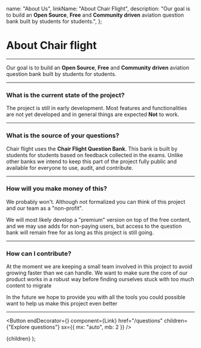 
  name: "About Us",
  linkName: "About Chair Flight",
  description:
    "Our goal is to build an **Open Source**, **Free** and **Community driven** aviation question bank built by students for students.",
};

# About Chair flight

---

Our goal is to build an **Open Source**, **Free** and **Community driven**
aviation question bank built by students for students.

---

### What is the current state of the project?

The project is still in early development. Most features and functionalities are
not yet developed and in general things are expected **Not** to work.

---

### What is the source of your questions?

Chair flight uses the **Chair Flight Question Bank**. This bank is built by
students for students based on feedback collected in the exams. Unlike other
banks we intend to keep this part of the project fully public and available for
everyone to use, audit, and contribute.

---

### How will you make money of this?

We probably won't. Although not formalized you can think of this project and our
team as a "non-profit".

We will most likely develop a "premium" version on top of the free content, and
we may use adds for non-paying users, but access to the question bank will
remain free for as long as this project is still going.

---

### How can I contribute?

At the moment we are keeping a small team involved in this project to avoid
growing faster than we can handle. We want to make sure the core of our product
works in a robust way before finding ourselves stuck with too much content to
migrate

In the future we hope to provide you with all the tools you could possible want
to help us make this project even better

---

<Button
  endDecorator={<OpenInNewIcon />}
  component={Link}
  href="/questions"
  children={"Explore questions"}
  sx={{ mx: "auto", mb: 2 }}
/>

  <ArticlePageLayout meta={meta}>{children}</ArticlePageLayout>
);
